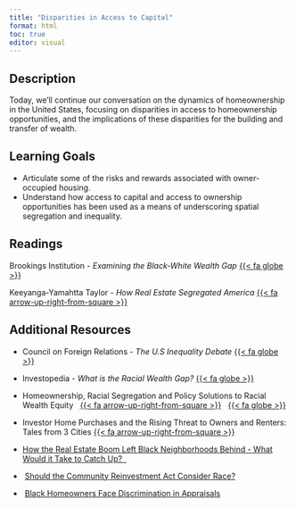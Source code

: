 ```yaml
---
title: "Disparities in Access to Capital"
format: html
toc: true
editor: visual
---
```


## Description

Today, we'll continue our conversation on the dynamics of homeownership in the United States, focusing on disparities in access to homeownership opportunities, and the implications of these disparities for the building and transfer of wealth.

## Learning Goals

-   Articulate some of the risks and rewards associated with owner-occupied housing.
-   Understand how access to capital and access to ownership opportunities has been used as a means of underscoring spatial segregation and inequality.

## Readings

Brookings Institution - *Examining the Black-White Wealth Gap* [{{< fa globe >}}](https://www.brookings.edu/articles/examining-the-black-white-wealth-gap/)

Keeyanga-Yamahtta Taylor - *How Real Estate Segregated America* [{{< fa arrow-up-right-from-square >}}](https://uofi.box.com/s/ysvbk93s48n8bb1p8ly91ns31gr529hi)

## Additional Resources

-   Council on Foreign Relations - *The U.S Inequality Debate* [{{< fa globe >}}](https://www.cfr.org/backgrounder/us-inequality-debate)

-   Investopedia - *What is the Racial Wealth Gap?* [{{< fa globe >}}](https://www.investopedia.com/the-racial-wealth-gap-5105010)

-   Homeownership, Racial Segregation and Policy Solutions to Racial Wealth Equity   [{{< fa arrow-up-right-from-square >}}]()   [{{< fa globe >}}](https://www.brookings.edu/articles/homeownership-racial-segregation-and-policies-for-racial-wealth-equity/)

-   Investor Home Purchases and the Rising Threat to Owners and Renters: Tales from 3 Cities [{{< fa arrow-up-right-from-square >}}](https://uofi.box.com/s/qj4ct4v5tumx08x484rxytatl31eqpon)

-   [How the Real Estate Boom Left Black Neighborhoods Behind - What Would it Take to Catch Up?  ](https://www.nytimes.com/2021/12/12/podcasts/the-daily/the-sunday-read-how-the-real-estate-boom-left-black-neighborhoods-behind.html)

-    [Should the Community Reinvestment Act Consider Race?](https://www.urban.org/sites/default/files/publication/105283/should-the-community-reinvestment-act-consider-race_1.pdf)

-    [Black Homeowners Face Discrimination in Appraisals](https://www.nytimes.com/2020/08/25/realestate/blacks-minorities-appraisals-discrimination.html)
